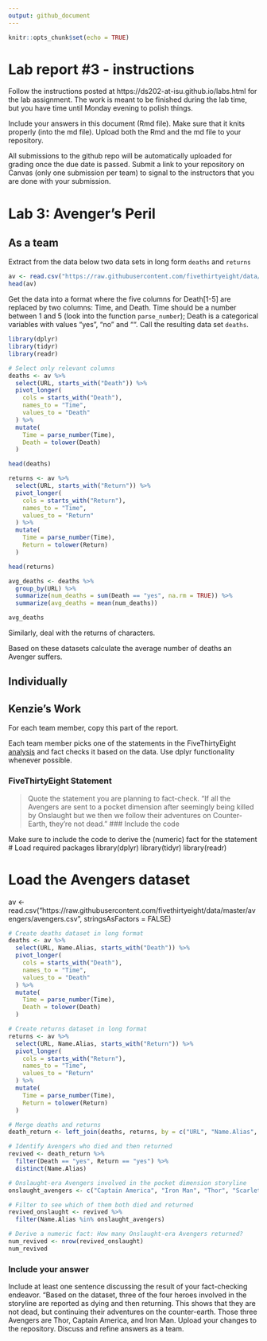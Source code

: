 ```yaml
---
output: github_document
---
```


<!-- README.md is generated from README.Rmd. Please edit the README.Rmd file -->


```r
knitr::opts_chunk$set(echo = TRUE)
```

# Lab report #3 - instructions

Follow the instructions posted at https://ds202-at-isu.github.io/labs.html for the lab assignment. The work is meant to be finished during the lab time, but you have time until Monday evening to polish things.

Include your answers in this document (Rmd file). Make sure that it knits properly (into the md file). Upload both the Rmd and the md file to your repository.  

All submissions to the github repo will be automatically uploaded for grading once the due date is passed.
Submit a link to your repository on Canvas (only one submission per team) to signal to the instructors that you are done with your submission.

# Lab 3: Avenger's Peril

## As a team

Extract from the data below two data sets in long form `deaths` and `returns`

```r
av <- read.csv("https://raw.githubusercontent.com/fivethirtyeight/data/master/avengers/avengers.csv", stringsAsFactors = FALSE)
head(av)
```

Get the data into a format where the five columns for Death[1-5] are replaced by two columns: Time, and Death. Time should be a number between 1 and 5 (look into the function `parse_number`); Death is a categorical variables with values "yes", "no" and "". Call the resulting data set `deaths`. 

```r
library(dplyr)
library(tidyr)
library(readr)

# Select only relevant columns
deaths <- av %>%
  select(URL, starts_with("Death")) %>%
  pivot_longer(
    cols = starts_with("Death"),
    names_to = "Time",
    values_to = "Death"
  ) %>%
  mutate(
    Time = parse_number(Time),   
    Death = tolower(Death)       
  )

head(deaths)

returns <- av %>%
  select(URL, starts_with("Return")) %>%
  pivot_longer(
    cols = starts_with("Return"),
    names_to = "Time",
    values_to = "Return"
  ) %>%
  mutate(
    Time = parse_number(Time),
    Return = tolower(Return)
  )

head(returns)

avg_deaths <- deaths %>%
  group_by(URL) %>%
  summarize(num_deaths = sum(Death == "yes", na.rm = TRUE)) %>%
  summarize(avg_deaths = mean(num_deaths))

avg_deaths
```

Similarly, deal with the returns of characters.

Based on these datasets calculate the average number of deaths an Avenger suffers. 

## Individually
## Kenzie's Work
For each team member, copy this part of the report. 

Each team member picks one of the statements in the FiveThirtyEight [analysis](https://fivethirtyeight.com/features/avengers-death-comics-age-of-ultron/) and fact checks it based on the data. Use dplyr functionality whenever possible.

### FiveThirtyEight Statement

> Quote the statement you are planning to fact-check.
"If all the Avengers are sent to a pocket dimension after seemingly being killed by Onslaught but we then we follow their adventures on Counter-Earth, they’re not dead."
### Include the code

Make sure to include the code to derive the (numeric) fact for the statement
# Load required packages
library(dplyr)
library(tidyr)
library(readr)

# Load the Avengers dataset
av <- read.csv("https://raw.githubusercontent.com/fivethirtyeight/data/master/avengers/avengers.csv", stringsAsFactors = FALSE)
```r
# Create deaths dataset in long format
deaths <- av %>%
  select(URL, Name.Alias, starts_with("Death")) %>%
  pivot_longer(
    cols = starts_with("Death"),
    names_to = "Time",
    values_to = "Death"
  ) %>%
  mutate(
    Time = parse_number(Time),
    Death = tolower(Death)
  )

# Create returns dataset in long format
returns <- av %>%
  select(URL, Name.Alias, starts_with("Return")) %>%
  pivot_longer(
    cols = starts_with("Return"),
    names_to = "Time",
    values_to = "Return"
  ) %>%
  mutate(
    Time = parse_number(Time),
    Return = tolower(Return)
  )

# Merge deaths and returns
death_return <- left_join(deaths, returns, by = c("URL", "Name.Alias", "Time"))

# Identify Avengers who died and then returned
revived <- death_return %>%
  filter(Death == "yes", Return == "yes") %>%
  distinct(Name.Alias)

# Onslaught-era Avengers involved in the pocket dimension storyline
onslaught_avengers <- c("Captain America", "Iron Man", "Thor", "Scarlet Witch")

# Filter to see which of them both died and returned
revived_onslaught <- revived %>%
  filter(Name.Alias %in% onslaught_avengers)

# Derive a numeric fact: How many Onslaught-era Avengers returned?
num_revived <- nrow(revived_onslaught)
num_revived
```
### Include your answer

Include at least one sentence discussing the result of your fact-checking endeavor.
"Based on the dataset, three of the four heroes involved in the storyline are reported as dying and then returning. This shows that they are not dead, but continuing their adventures on the counter-earth. Those three Avengers are Thor, Captain America, and Iron Man.
Upload your changes to the repository. Discuss and refine answers as a team.

